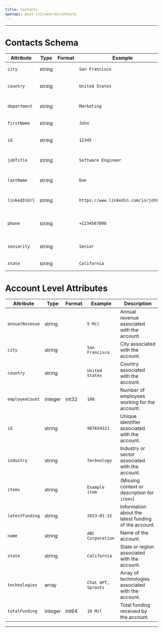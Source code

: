 ```yaml
---
title: Contacts
openapi: post /v1/search/contacts
---
```

---
# Contacts Schema
| Attribute       | Type   | Format | Example              | Description                                       |
|-----------------|--------|--------|----------------------|---------------------------------------------------|
| `city`          | string |        | `San Francisco`         | City where an individual resides.                  |
| `country`       | string |        | `United States`    | Country of residence or origin.                    |
| `department`    | string |        | `Marketing`        | Department or division within an organization.     |
| `firstName`     | string |        | `John`             | First name of an individual.                       |
| `id`            | string |        | `12345`            | Unique identifier associated with a record.        |
| `jobTitle`      | string |        | `Software Engineer`| Job or professional title/position.                |
| `lastName`      | string |        | `Doe`              | Last name or surname of an individual.             |
| `linkedInUrl`   | string |        | `https://www.linkedin.com/in/johndoe` | URL pointing to an individual's LinkedIn profile.  |
| `phone`         | string |        | `+1234567890`     | Phone number associated with an individual/contact.|
| `seniority`     | string |        | `Senior`           | Level of seniority or rank within an organization. |
| `state`         | string |        | `California`       | State or region within a country.                  |

# Account Level Attributes

| Attribute        | Type    | Format  | Example            | Description                                       |
|------------------|---------|---------|--------------------|---------------------------------------------------|
| `annualRevenue`  | string  |         | `5 Mil`        | Annual revenue associated with the account.        |
| `city`           | string  |         | `San Francisco `       | City associated with the account.                  |
| `country`        | string  |         | `United States`  | Country associated with the account.               |
| `employeeCount`  | integer | int32   | `100`              | Number of employees working for the account.       |
| `id`             | string  |         | `987654321`      | Unique identifier associated with the account.     |
| `industry`       | string  |         | `Technology`     | Industry or sector associated with the account.    |
| `items`          | string  |         | `Example item`   | (Missing context or description for `items`)       |
| `latestFunding`  | string  |         | `2023-01-15`     | Information about the latest funding of the account.|
| `name`           | string  |         | `ABC Corporation`| Name of the account.                               |
| `state`          | string  |         | `California`     | State or region associated with the account.       |
| `technologies`   | array   |         | `Chat GPT, Sprouts` | Array of technologies associated with the account. |
| `totalFunding`   | integer | int64   | `10 Mil`         | Total funding received by the account.             |

---